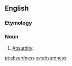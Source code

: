 ==English==
===Etymology===
{{suffix|absurd|ness}}
===Noun===
{{en-noun|es}}

# {{Rare}} [[absurdity|Absurdity]].

[[pt:absurdness]]
[[sv:absurdness]]